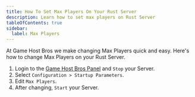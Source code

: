 ```yaml
---
title: How To Set Max Players On Your Rust Server
description: Learn how to set max players on Rust Server
tableOfContents: true
sidebar:
  label: Max Players
---
```


At Game Host Bros we make changing Max Players quick and easy. Here's how to change Max Players on your Rust Server.

1. Login to the [Game Host Bros Panel](https://panel.gamehostbros.com/) and `Stop` your Server.
2. Select `Configuration > Startup Parameters`.
3. Edit `Max Players`.
4. After changing, `Start` your Server.

